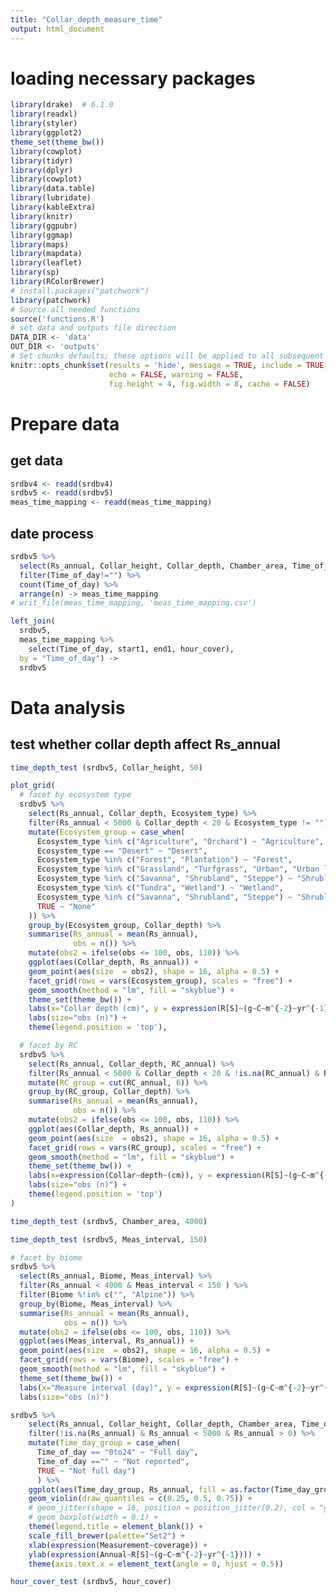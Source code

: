 ```yaml
---
title: "Collar_depth_measure_time"
output: html_document
---
```


# loading necessary packages
```r
library(drake)  # 6.1.0
library(readxl)
library(styler)
library(ggplot2)
theme_set(theme_bw())
library(cowplot)
library(tidyr)
library(dplyr)
library(cowplot)
library(data.table)
library(lubridate)
library(kableExtra)
library(knitr)
library(ggpubr)
library(ggmap)
library(maps)
library(mapdata)
library(leaflet)
library(sp)
library(RColorBrewer)
# install.packages("patchwork")
library(patchwork)
# Source all needed functions
source('functions.R')
# set data and outputs file direction
DATA_DIR <- 'data'
OUT_DIR <- 'outputs'
# Set chunks defaults; these options will be applied to all subsequent chunks
knitr::opts_chunk$set(results = 'hide', message = TRUE, include = TRUE, 
                      echo = FALSE, warning = FALSE,
                      fig.height = 4, fig.width = 8, cache = FALSE)
```

# Prepare data
## get data
```r
srdbv4 <- readd(srdbv4)
srdbv5 <- readd(srdbv5)
meas_time_mapping <- readd(meas_time_mapping)
``` 

## date process
```r
srdbv5 %>% 
  select(Rs_annual, Collar_height, Collar_depth, Chamber_area, Time_of_day, Meas_interval, Annual_coverage) %>% 
  filter(Time_of_day!="") %>% 
  count(Time_of_day) %>% 
  arrange(n) -> meas_time_mapping
# writ_file(meas_time_mapping, 'meas_time_mapping.csv')

left_join(
  srdbv5,
  meas_time_mapping %>% 
    select(Time_of_day, start1, end1, hour_cover),
  by = "Time_of_day") -> 
  srdbv5
```


# Data analysis
## test whether collar depth affect Rs_annual
```r
time_depth_test (srdbv5, Collar_height, 50)
```



```r
plot_grid(
  # facet by ecosystem type
  srdbv5 %>% 
    select(Rs_annual, Collar_depth, Ecosystem_type) %>% 
    filter(Rs_annual < 5000 & Collar_depth < 20 & Ecosystem_type != "") %>% 
    mutate(Ecosystem_group = case_when(
      Ecosystem_type %in% c("Agriculture", "Orchard") ~ "Agriculture",
      Ecosystem_type == "Desert" ~ "Desert",
      Ecosystem_type %in% c("Forest", "Plantation") ~ "Forest",
      Ecosystem_type %in% c("Grassland", "Turfgrass", "Urban", "Urban lawn") ~ "Grassland",
      Ecosystem_type %in% c("Savanna", "Shrubland", "Steppe") ~ "Shrubland",
      Ecosystem_type %in% c("Tundra", "Wetland") ~ "Wetland",
      Ecosystem_type %in% c("Savanna", "Shrubland", "Steppe") ~ "Shrubland",
      TRUE ~ "None"
    )) %>% 
    group_by(Ecosystem_group, Collar_depth) %>% 
    summarise(Rs_annual = mean(Rs_annual),
              obs = n()) %>% 
    mutate(obs2 = ifelse(obs <= 100, obs, 110)) %>% 
    ggplot(aes(Collar_depth, Rs_annual)) +
    geom_point(aes(size  = obs2), shape = 16, alpha = 0.5) +
    facet_grid(rows = vars(Ecosystem_group), scales = "free") +
    geom_smooth(method = "lm", fill = "skyblue") +
    theme_set(theme_bw()) +
    labs(x="Collar depth (cm)", y = expression(R[S]~(g~C~m^{-2}~yr^{-1}))) +
    labs(size="obs (n)") +
    theme(legend.position = 'top'),

  # facet by RC
  srdbv5 %>% 
    select(Rs_annual, Collar_depth, RC_annual) %>% 
    filter(Rs_annual < 5000 & Collar_depth < 20 & !is.na(RC_annual) & RC_annual > 0) %>% 
    mutate(RC_group = cut(RC_annual, 6)) %>% 
    group_by(RC_group, Collar_depth) %>% 
    summarise(Rs_annual = mean(Rs_annual),
              obs = n()) %>% 
    mutate(obs2 = ifelse(obs <= 100, obs, 110)) %>% 
    ggplot(aes(Collar_depth, Rs_annual)) +
    geom_point(aes(size  = obs2), shape = 16, alpha = 0.5) +
    facet_grid(rows = vars(RC_group), scales = "free") +
    geom_smooth(method = "lm", fill = "skyblue") +
    theme_set(theme_bw()) +
    labs(x=expression(Collar~depth~(cm)), y = expression(R[S]~(g~C~m^{-2}~yr^{-1}))) +
    labs(size="obs (n)") +
    theme(legend.position = 'top')
)

```

```r
time_depth_test (srdbv5, Chamber_area, 4000)
```


```r
time_depth_test (srdbv5, Meas_interval, 150)
```

```r
# facet by biome
srdbv5 %>% 
  select(Rs_annual, Biome, Meas_interval) %>% 
  filter(Rs_annual < 4000 & Meas_interval < 150 ) %>% 
  filter(Biome %!in% c("", "Alpine")) %>% 
  group_by(Biome, Meas_interval) %>% 
  summarise(Rs_annual = mean(Rs_annual),
            obs = n()) %>% 
  mutate(obs2 = ifelse(obs <= 100, obs, 110)) %>% 
  ggplot(aes(Meas_interval, Rs_annual)) +
  geom_point(aes(size  = obs2), shape = 16, alpha = 0.5) +
  facet_grid(rows = vars(Biome), scales = "free") +
  geom_smooth(method = "lm", fill = "skyblue") +
  theme_set(theme_bw()) +
  labs(x="Measure interval (day)", y = expression(R[S]~(g~C~m^{-2}~yr^{-1}))) +
  labs(size="obs (n)")
```


```r
srdbv5 %>% 
    select(Rs_annual, Collar_height, Collar_depth, Chamber_area, Time_of_day, Meas_interval, Annual_coverage) %>% 
    filter(!is.na(Rs_annual) & Rs_annual < 5000 & Rs_annual > 0) %>% 
    mutate(Time_day_group = case_when(
      Time_of_day == "0to24" ~ "Full day",
      Time_of_day =="" ~ "Not reported",
      TRUE ~ "Not full day")
      ) %>% 
    ggplot(aes(Time_day_group, Rs_annual, fill = as.factor(Time_day_group))) +
    geom_violin(draw_quantiles = c(0.25, 0.5, 0.75)) +
    # geom_jitter(shape = 16, position = position_jitter(0.2), col = "gray") +
    # geom_boxplot(width = 0.1) +
    theme(legend.title = element_blank()) +
    scale_fill_brewer(palette="Set2") +
    xlab(expression(Measurement~coverage)) +
    ylab(expression(Annual~R[S]~(g~C~m^{-2}~yr^{-1}))) +
    theme(axis.text.x = element_text(angle = 0, hjust = 0.5))
```

```r
hour_cover_test (srdbv5, hour_cover)
```



